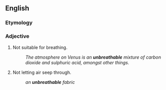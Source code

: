 ==English==

===Etymology===
{{prefix|un|breathable|lang=en}}

===Adjective===
{{en-adj}}

# Not suitable for breathing.
#: ''The atmosphere on Venus is an '''unbreathable''' mixture of carbon dioxide and sulphuric acid, amongst other things.''
# Not letting air seep through.
#: ''an '''unbreathable''' fabric''